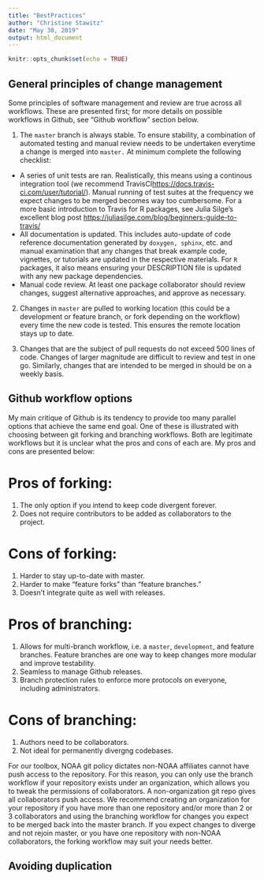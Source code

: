 ---
title: "BestPractices"
author: "Christine Stawitz"
date: "May 30, 2019"
output: html_document
---

```{r setup, include=FALSE}
knitr::opts_chunk$set(echo = TRUE)
```

## General principles of change management

Some principles of software management and review are true across all workflows. These are presented first; for more details on possible workflows in Github, see "Github workflow" section below.

1. The `master` branch is always stable. To ensure stability, a combination of automated testing and manual review needs to be undertaken everytime a change is merged into `master.` At minimum complete the following checklist:

- A series of unit tests are ran. Realistically, this means using a continous integration tool (we recommend TravisCI<https://docs.travis-ci.com/user/tutorial/>). Manual running of test suites at the frequency we expect changes to be merged becomes way too cumbersome. For a more basic introduction to Travis for R packages, see Julia Silge's excellent blog post <https://juliasilge.com/blog/beginners-guide-to-travis/>
- All documentation is updated. This includes auto-update of code reference documentation generated by `doxygen, sphinx`, etc. and manual examination that any changes that break example code, vignettes, or tutorials are updated in the respective materials. For `R` packages, it also means ensuring your DESCRIPTION file is updated with any new package dependencies.
- Manual code review. At least one package collaborator should review changes, suggest alternative approaches, and approve as necessary.

2. Changes in `master` are pulled to working location (this could be a development or feature branch, or fork depending on the workflow) every time the new code is tested. This ensures the remote location stays up to date.

3. Changes that are the subject of pull requests do not exceed 500 lines of code. Changes of larger magnitude are difficult to review and test in one go. Similarly, changes that are intended to be merged in should be on a weekly basis.

## Github workflow options

My main critique of Github is its tendency to provide too many parallel options that achieve the same end goal. One of these is illustrated with choosing between git forking and branching workflows. Both are legitimate workflows but it is unclear what the pros and cons of each are. My pros and cons are presented below:

# Pros of forking:
1. The only option if you intend to keep code divergent forever.
2. Does not require contributors to be added as collaborators to the project.

# Cons of forking:
1. Harder to stay up-to-date with master.
2. Harder to make "feature forks" than "feature branches."
3. Doesn't integrate quite as well with releases.

# Pros of branching:
1. Allows for multi-branch workflow, i.e. a `master`, `development`, and feature branches. Feature branches are one way to keep changes more modular and improve testability.
2. Seamless to manage Github releases.
3. Branch protection rules to enforce more protocols on everyone, including administrators.

# Cons of branching:
1. Authors need to be collaborators.
2. Not ideal for permanently divergng codebases.

For our toolbox, NOAA git policy dictates non-NOAA affiliates cannot have push access to the repository. For this reason, you can only use the branch workflow if your repository exists under an organization, which allows you to tweak the permissions of collaborators. A non-organization git repo gives all collaborators push access. We recommend creating an organization for your repository if you have more than one repository and/or more than 2 or 3 collaborators and using the branching workflow for changes you expect to be merged back into the master branch. If you expect changes to diverge and not rejoin master, or you have one repository with non-NOAA collaborators, the forking workflow may suit your needs better.  

## Avoiding duplication



